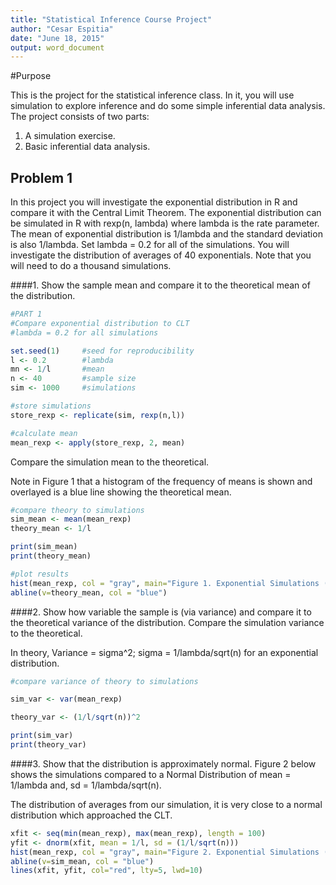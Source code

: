 ```yaml
---
title: "Statistical Inference Course Project"
author: "Cesar Espitia"
date: "June 18, 2015"
output: word_document
---
```

#Purpose

This is the project for the statistical inference class. In it, you will use simulation to explore inference and do some simple inferential data analysis. The project consists of two parts:

1. A simulation exercise.
2. Basic inferential data analysis.

## Problem 1
In this project you will investigate the exponential distribution in R and compare it with the Central Limit Theorem. The exponential distribution can be simulated in R with rexp(n, lambda) where lambda is the rate parameter. The mean of exponential distribution is 1/lambda and the standard deviation is also 1/lambda. Set lambda = 0.2 for all of the simulations. You will investigate the distribution of averages of 40 exponentials. Note that you will need to do a thousand simulations.


####1. Show the sample mean and compare it to the theoretical mean of the distribution.

```r
#PART 1
#Compare exponential distribution to CLT
#lambda = 0.2 for all simulations

set.seed(1)     #seed for reproducibility
l <- 0.2        #lambda
mn <- 1/l       #mean
n <- 40         #sample size
sim <- 1000     #simulations

#store simulations
store_rexp <- replicate(sim, rexp(n,l))

#calculate mean
mean_rexp <- apply(store_rexp, 2, mean)
```

Compare the simulation mean to the theoretical.

Note in Figure 1 that a histogram of the frequency of means is shown and overlayed is a blue line showing the theoretical mean.

```r
#compare theory to simulations
sim_mean <- mean(mean_rexp)
theory_mean <- 1/l

print(sim_mean)
print(theory_mean)

#plot results
hist(mean_rexp, col = "gray", main="Figure 1. Exponential Simulations (25 Breaks)", breaks=25)
abline(v=theory_mean, col = "blue")
```

####2. Show how variable the sample is (via variance) and compare it to the theoretical variance of the distribution.
Compare the simulation variance to the theoretical.

In theory, Variance = sigma^2; sigma = 1/lambda/sqrt(n) for an exponential distribution.


```r
#compare variance of theory to simulations

sim_var <- var(mean_rexp)

theory_var <- (1/l/sqrt(n))^2

print(sim_var)
print(theory_var)
```


####3. Show that the distribution is approximately normal.
Figure 2 below shows the simulations compared to a Normal Distribution of mean = 1/lambda and, sd = 1/lambda/sqrt(n).

The distribution of averages from our simulation, it is very close to a normal distribution which approached the CLT.  

```r
xfit <- seq(min(mean_rexp), max(mean_rexp), length = 100)
yfit <- dnorm(xfit, mean = 1/l, sd = (1/l/sqrt(n)))
hist(mean_rexp, col = "gray", main="Figure 2. Exponential Simulations (40 Breaks)", breaks=n, prob=T)
abline(v=sim_mean, col = "blue")
lines(xfit, yfit, col="red", lty=5, lwd=10)

```

